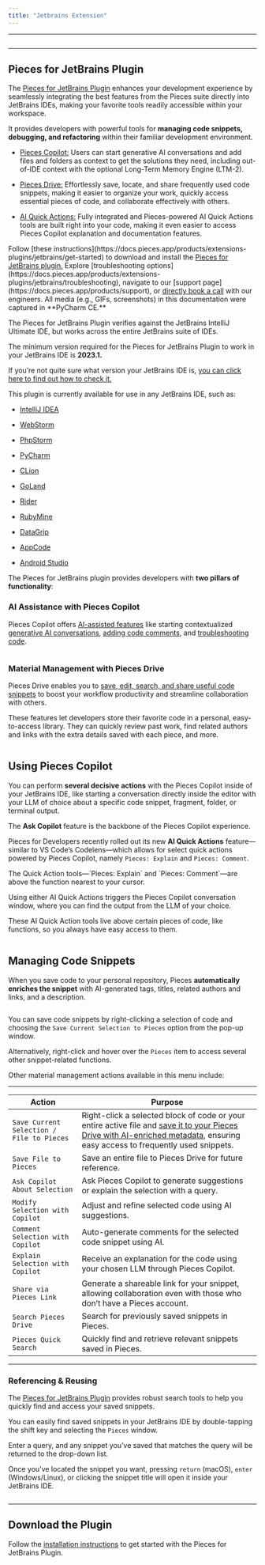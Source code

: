 ```yaml
---
title: "Jetbrains Extension"
---
```

***

<Image src="https://cdn.hashnode.com/res/hashnode/image/upload/v1732290822484/1ff85201-d524-4996-8e8d-9070db6ea380.png" alt="" align="center" fullwidth="true" />

***

## Pieces for JetBrains Plugin

The <a target="_blank" href="https://plugins.jetbrains.com/plugin/17328-pieces">Pieces for JetBrains Plugin</a> enhances your development experience by seamlessly integrating the best features from the Pieces suite directly into JetBrains IDEs, making your favorite tools readily accessible within your workspace.

It provides developers with powerful tools for **managing code snippets, debugging, and refactoring** within their familiar development environment.

* [Pieces Copilot:](https://docs.pieces.app/products/extensions-plugins/jetbrains/copilot) Users can start generative AI conversations and add files and folders as context to get the solutions they need, including out-of-IDE context with the optional Long-Term Memory Engine (LTM-2).

* [Pieces Drive:](https://docs.pieces.app/products/extensions-plugins/jetbrains/drive) Effortlessly save, locate, and share frequently used code snippets, making it easier to organize your work, quickly access essential pieces of code, and collaborate effectively with others.

- [AI Quick Actions:](https://docs.pieces.app/products/extensions-plugins/jetbrains/copilot/chat#ai-quick-actions) Fully integrated and Pieces-powered AI Quick Actions tools are built right into your code, making it even easier to access Pieces Copilot explanation and documentation features.

<CardGroup cols={2}>
  <Card title="Getting Started" image="https://cdn.hashnode.com/res/hashnode/image/upload/v1731096255269/3c7ccc7f-599c-4f37-b15d-cc23d2e0be60.png">
    Follow [these instructions](https://docs.pieces.app/products/extensions-plugins/jetbrains/get-started) to download and install the <a target="_blank" href="https://plugins.jetbrains.com/plugin/17328-pieces">Pieces for JetBrains plugin.</a>
  </Card>

  <Card title="Support" image="https://cdn.hashnode.com/res/hashnode/image/upload/v1731096296705/4c1f6917-8818-4340-b604-836bb5b5b214.png">
    Explore [troubleshooting options](https://docs.pieces.app/products/extensions-plugins/jetbrains/troubleshooting), navigate to our [support page](https://docs.pieces.app/products/support), or <a target="_blank" href="https://calendar.google.com/calendar/u/0/appointments/schedules/AcZssZ22WJ2Htd2wRMJhueCNYc0xbFBFCAN-khijcuoXACd_Uux3wIhgZeGkzDRcqD3teamAI-CwCHpr">directly book a call</a> with our engineers.
  </Card>
</CardGroup>

<guides-overview-card />

<Callout type="tip">
  All media (e.g., GIFs, screenshots) in this documentation were captured in **PyCharm CE.**
</Callout>

The Pieces for JetBrains Plugin verifies against the JetBrains IntelliJ Ultimate IDE, but works across the entire JetBrains suite of IDEs.

The minimum version required for the Pieces for JetBrains Plugin to work in your JetBrains IDE is **2023.1.**

If you’re not quite sure what version your JetBrains IDE is, [you can click here to find out how to check it.](https://docs.pieces.app/products/extensions-plugins/jetbrains/configuration#checking-your-jetbrains-ide-version)

This plugin is currently available for use in any JetBrains IDE, such as:

* <a target="_blank" href="https://www.jetbrains.com/idea/">IntelliJ IDEA</a>

* <a target="_blank" href="https://www.jetbrains.com/webstorm/">WebStorm</a>

* <a target="_blank" href="https://www.jetbrains.com/phpstorm/">PhpStorm</a>

* <a target="_blank" href="https://www.jetbrains.com/pycharm/">PyCharm</a>

* <a target="_blank" href="https://www.jetbrains.com/clion/">CLion</a>

* <a target="_blank" href="https://www.jetbrains.com/go/">GoLand</a>

* <a target="_blank" href="https://www.jetbrains.com/rider/">Rider</a>

* <a target="_blank" href="https://www.jetbrains.com/ruby/">RubyMine</a>

* <a target="_blank" href="https://www.jetbrains.com/datagrip/">DataGrip</a>

* <a target="_blank" href="https://www.jetbrains.com/objc/">AppCode</a>

* <a target="_blank" href="https://developer.android.com/studio">Android Studio</a>

The Pieces for JetBrains plugin provides developers with **two pillars of functionality**:

### AI Assistance with Pieces Copilot

Pieces Copilot offers [AI-assisted features](https://docs.pieces.app/products/extensions-plugins/jetbrains/copilot) like starting contextualized [generative AI conversations](https://docs.pieces.app/products/extensions-plugins/jetbrains/copilot/chat), <a target="_blank" href="https://docs.pieces.app/products/extensions-plugins/jetbrains/copilot/documenting-code">adding code comments</a>, and <a target="_blank" href="https://docs.pieces.app/products/extensions-plugins/jetbrains/troubleshooting">troubleshooting code</a>.

<Image src="https://storage.googleapis.com/hashnode_product_documentation_assets/jetbrains_plugin_assets/jetbrains_plugin_assets/jetbrains_plugin/right_click_hover_over_save_to_pieces.png" alt="" align="center" fullwidth="true" />

### Material Management with Pieces Drive

Pieces Drive enables you to [save, edit, search, and share useful code snippets](https://docs.pieces.app/products/extensions-plugins/jetbrains/drive) to boost your workflow productivity and streamline collaboration with others.

These features let developers store their favorite code in a personal, easy-to-access library. They can quickly review past work, find related authors and links with the extra details saved with each piece, and more.

<Image src="https://storage.googleapis.com/hashnode_product_documentation_assets/jetbrains_plugin_assets/jetbrains_plugin_assets/jetbrains_plugin/pieces_drive_right_click.png" alt="" align="center" fullwidth="true" />

## Using Pieces Copilot

You can perform **several decisive** **actions** with the Pieces Copilot inside of your JetBrains IDE, like starting a conversation directly inside the editor with your LLM of choice about a specific code snippet, fragment, folder, or terminal output.

The **Ask Copilot** feature is the backbone of the Pieces Copilot experience.

Pieces for Developers recently rolled out its new **AI Quick Actions** feature—similar to VS Code’s Codelens—which allows for select quick actions powered by Pieces Copilot, namely `Pieces: Explain` and `Pieces: Comment`.

<Callout type="tip">
  The Quick Action tools—`Pieces: Explain` and `Pieces: Comment`—are above the function nearest to your cursor.
</Callout>

Using either AI Quick Actions triggers the Pieces Copilot conversation window, where you can find the output from the LLM of your choice.

These AI Quick Action tools live above certain pieces of code, like functions, so you always have easy access to them.

<Image src="https://storage.googleapis.com/hashnode_product_documentation_assets/jetbrains_plugin_assets/jetbrains_plugin_assets/jetbrains_plugin/lightbulb_fix.png" alt="" align="center" fullwidth="true" />

## Managing Code Snippets

When you save code to your personal repository, Pieces **automatically enriches the snippet** with AI-generated tags, titles, related authors and links, and a description.

<Image src="https://storage.googleapis.com/hashnode_product_documentation_assets/jetbrains_plugin_assets/jetbrains_plugin_assets/jetbrains_plugin/right_click_menu.png" alt="" align="center" fullwidth="true" />

You can save code snippets by right-clicking a selection of code and choosing the `Save Current Selection to Pieces` option from the pop-up window.

Alternatively, right-click and hover over the `Pieces` item to access several other snippet-related functions.

Other material management actions available in this menu include:

***

| **Action**                                | **Purpose**                                                                                                                                                                                                                                                                                             |
| ----------------------------------------- | ------------------------------------------------------------------------------------------------------------------------------------------------------------------------------------------------------------------------------------------------------------------------------------------------------- |
| `Save Current Selection / File to Pieces` | Right-click a selected block of code or your entire active file and [save it to your Pieces Drive with AI-enriched metadata](https://docs.pieces.app/products/extensions-plugins/jetbrains/drive/save-snippets#whats-stored-when-you-save-a-snippet), ensuring easy access to frequently used snippets. |
| `Save File to Pieces`                     | Save an entire file to Pieces Drive for future reference.                                                                                                                                                                                                                                               |
| `Ask Copilot About Selection`             | Ask Pieces Copilot to generate suggestions or explain the selection with a query.                                                                                                                                                                                                                       |
| `Modify Selection with Copilot`           | Adjust and refine selected code using AI suggestions.                                                                                                                                                                                                                                                   |
| `Comment Selection with Copilot`          | Auto-generate comments for the selected code snippet using AI.                                                                                                                                                                                                                                          |
| `Explain Selection with Copilot`          | Receive an explanation for the code using your chosen LLM through Pieces Copilot.                                                                                                                                                                                                                       |
| `Share via Pieces Link`                   | Generate a shareable link for your snippet, allowing collaboration even with those who don’t have a Pieces account.                                                                                                                                                                                     |
| `Search Pieces Drive`                     | Search for previously saved snippets in Pieces.                                                                                                                                                                                                                                                         |
| `Pieces Quick Search`                     | Quickly find and retrieve relevant snippets saved in Pieces.                                                                                                                                                                                                                                            |

***

### **Referencing & Reusing**

The <a target="_blank" href="https://plugins.jetbrains.com/plugin/17328-pieces">Pieces for JetBrains Plugin</a> provides robust search tools to help you quickly find and access your saved snippets.

You can easily find saved snippets in your JetBrains IDE by double-tapping the shift key and selecting the `Pieces` window.

Enter a query, and any snippet you’ve saved that matches the query will be returned to the drop-down list.

Once you’ve located the snippet you want, pressing `return` (macOS), `enter` (Windows/Linux), or clicking the snippet title will open it inside your JetBrains IDE.

<Image src="https://storage.googleapis.com/hashnode_product_documentation_assets/jetbrains_plugin_assets/jetbrains_plugin_assets/jetbrains_plugin/searching_for_snippet.gif" alt="" align="center" fullwidth="true" />

***

## Download the Plugin

Follow the [installation instructions](https://docs.pieces.app/products/extensions-plugins/jetbrains/get-started) to get started with the Pieces for JetBrains Plugin.
